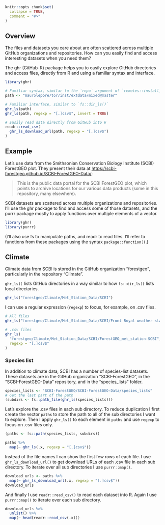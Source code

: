 ```r
knitr::opts_chunk$set(
  collapse = TRUE,
  comment = "#>"
)
```

## Overview

The files and datasets you care about are often scattered across multiple GitHub organizations and repositories. How can you easily find and access interesting datasets when you need them?

The ghr (GitHub-R) package helps you to easily explore GitHub directories and access files, directly from R and using a familiar syntax and interface.

```r
library(ghr)

# Familiar syntax, similar to the `repo` argument of `remotes::install_github()`
path <- "maurolepore/tor/inst/extdata/mixed@master"

# Familiar interface, similar to `fs::dir_ls()`
ghr_ls(path)
ghr_ls(path, regexp = "[.]csv$", invert = TRUE)

# Easily read data directly from GitHub into R
readr::read_csv(
  ghr_ls_download_url(path, regexp = "[.]csv$")
)
```

## Example

Let's use data from the Smithsonian Conservation Biology Institute (SCBI) ForestGEO plot. They present their data at <https://scbi-forestgeo.github.io/SCBI-ForestGEO-Data/>:

> This is the public data portal for the SCBI ForestGEO plot, which points to archive locations for our various data products (some in this repository, many elsewhere).

SCBI datasets are scattered across multiple organizations and repositories. I'll use the ghr package to find and access some of those datasets, and the purrr package mostly to apply functions over multiple elements of a vector.

```r
library(ghr)
library(purrr)
```

(I'll also use fs to manipulate paths, and readr to read files. I'll refer to functions from these packages using the syntax `package::function()`.)

## Climate

Climate data from SCBI is stored in the GitHub organization "forestgeo", particularly in the repository "Climate". 

`ghr_ls()` lists GitHub directories in a way similar to how `fs::dir_ls()` lists local directories.

```r
ghr_ls("forestgeo/Climate/Met_Station_Data/SCBI")
```

I can use a regular expression (`regexp`) to focus, for example, on .csv files.

```r
# All files
ghr_ls("forestgeo/Climate/Met_Station_Data/SCBI/Front Royal weather station")

# .csv files
ghr_ls(
  "forestgeo/Climate/Met_Station_Data/SCBI/ForestGEO_met_station-SCBI", 
  regexp = "[.]csv$"
)
```

### Species list

In addition to climate data, SCBI has a number of species-list datasets. These datasets are in the GitHub organization "SCBI-ForestGEO", in the "SCBI-ForestGEO-Data" repository, and in the "species_lists" folder.

```r
species_lists <- "SCBI-ForestGEO/SCBI-ForestGEO-Data/species_lists"
# Get the last part of the path
(subdirs <- fs::path_file(ghr_ls(species_lists)))
```

Let's explore the .csv files in each sub directory. To reduce duplication I first create the vector `paths` to store the path to all of the sub directories I want to explore. Then I apply `ghr_ls()` to each element in `paths` and use `regexp` to focus on .csv files only.

```r
(paths <- fs::path(species_lists, subdirs))

paths %>% 
  map(~ ghr_ls(.x, regexp = "[.]csv$"))
```

Instead of the file names I can show the first few rows of each file. I use `ghr_ls_download_url()` to get download URLs of each .csv file in each sub directory. To iterate over all sub directories I use `purrr::map()`.

```r
download_urls <- paths %>% 
  map(~ ghr_ls_download_url(.x, regexp = "[.]csv$"))
download_urls
```

And finally I use `readr::read_csv()` to read each dataset into R. Again I use `purrr::map()` to iterate over each sub directory.

```r
download_urls %>% 
  unlist() %>% 
  map(~ head(readr::read_csv(.x)))
```

